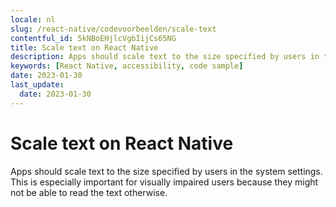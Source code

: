 ```yaml
---
locale: nl
slug: /react-native/codevoorbeelden/scale-text
contentful_id: 5kNBoEHjlcVgbIijCs65NG
title: Scale text on React Native
description: Apps should scale text to the size specified by users in the system settings.
keywords: [React Native, accessibility, code sample]
date: 2023-01-30
last_update:
  date: 2023-01-30
---
```


# Scale text on React Native

Apps should scale text to the size specified by users in the system settings. This is especially important for visually impaired users because they might not be able to read the text otherwise.

<CodeSample id="text-scale" platform="react-native" locale="nl"/>
